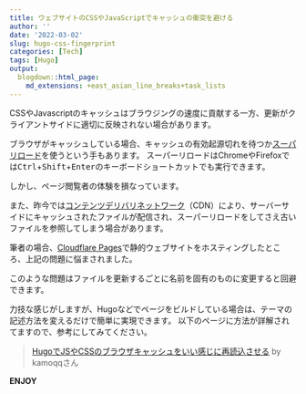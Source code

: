 ```yaml
---
title: ウェブサイトのCSSやJavaScriptでキャッシュの衝突を避ける
author: ''
date: '2022-03-02'
slug: hugo-css-fingerprint
categories: [Tech]
tags: [Hugo]
output:
  blogdown::html_page:
    md_extensions: +east_asian_line_breaks+task_lists
---
```


CSSやJavascriptのキャッシュはブラウジングの速度に貢献する一方、更新がクライアントサイドに適切に反映されない場合があります。

ブラウザがキャッシュしている場合、キャッシュの有効起源切れを待つか[スーパリロード](https://dev.classmethod.jp/articles/chrome-super-reload-and-clear-cache-simultaneously/)を使うという手もあります。
スーパーリロードはChromeやFirefoxでは<kbd>Ctrl</kbd>+<kbd>Shift</kbd>+<kbd>Enter</kbd>のキーボードショートカットでも実行できます。

しかし、ページ閲覧者の体験を損なっています。

また、昨今では[コンテンツデリバリネットワーク](https://ja.wikipedia.org/wiki/%E3%82%B3%E3%83%B3%E3%83%86%E3%83%B3%E3%83%84%E3%83%87%E3%83%AA%E3%83%90%E3%83%AA%E3%83%8D%E3%83%83%E3%83%88%E3%83%AF%E3%83%BC%E3%82%AF)（CDN）により、サーバーサイドにキャッシュされたファイルが配信され、スーパーリロードをしてさえ古いファイルを参照してしまう場合があります。

筆者の場合、[Cloudflare Pages](https://pages.cloudflare.com/)で静的ウェブサイトをホスティングしたところ、上記の問題に悩まされました。

このような問題はファイルを更新するごとに名前を固有のものに変更すると回避できます。

力技な感じがしますが、Hugoなどでページをビルドしている場合は、テーマの記述方法を変えるだけで簡単に実現できます。
以下のページに方法が詳解されてますので、参考にしてみてください。

> [HugoでJSやCSSのブラウザキャッシュをいい感じに再読込させる](https://kamoqq.info/post/hugo-asset-fingerprinting/) by kamoqqさん

**ENJOY**
